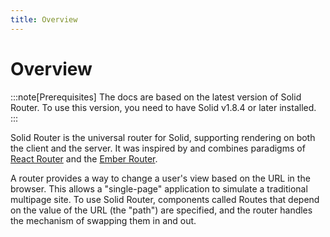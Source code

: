 ```yaml
---
title: Overview
---
```


# Overview

:::note[Prerequisites]
	The docs are based on the latest version of Solid Router.
	To use this version, you need to have Solid v1.8.4 or later installed.
:::

Solid Router is the universal router for Solid, supporting rendering on both the client and the server.
It was inspired by and combines paradigms of [React Router](https://reactrouter.com/en/main) and the [Ember Router](https://guides.emberjs.com/release/routing/).

A router provides a way to change a user's view based on the URL in the browser.
This allows a "single-page" application to simulate a traditional multipage site.
To use Solid Router, components called Routes that depend on the value of the URL (the "path") are specified, and the router handles the mechanism of swapping them in and out.
